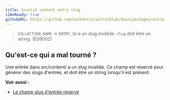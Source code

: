 ```yaml
---
title: Invalid content entry slug.
i18nReady: true
githubURL: https://github.com/withastro/astro/blob/main/packages/astro/src/core/errors/errors-data.ts
---
```



> `COLLECTION_NAME` → `ENTRY_ID` a un slug invalide. `slug` doit être un string. (E09002)

## Qu'est-ce qui a mal tourné ?
Une entrée dans src/content/ a un slug invalide. Ce champ est réservé pour générer des slugs d'entrée, et doit être un string lorsqu'il est présent.

**Voir aussi :**
-  [Le champ slug d'entrée réservé](/en/guides/content-collections/)


